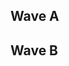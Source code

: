 {{DISPLAYTITLE:DreamHack Montreal 2017: ''Melee'' Singles Pools}}{{SetGame|melee}}
{{DreamHack Montreal 2017 Melee Tabs|This=2}}
==Wave A==
{{Box|start|padding=2em}}
==={{HiddenSort|A1}}===
{{GroupTableStart |Bracket A1|width=300px}}
{{GroupTableSlot|Lunar Dusk|flag=ca|win_m=2|lose_m=0|place=1|bg=up|go={{advance|DreamHack/2017/Montreal/Melee/Singles Bracket#Winners Bracket}}}}
{{GroupTableSlot|La Luna|flag=us|win_m=2|lose_m=0|place=1|bg=up|go={{advance|DreamHack/2017/Montreal/Melee/Singles Bracket#Winners Bracket}}}}
{{GroupTableSlot|JAGER|flag=us|win_m=2|lose_m=0|place=1|bg=up|go={{advance|DreamHack/2017/Montreal/Melee/Singles Bracket#Winners Bracket}}}}
{{GroupTableSlot|LXIX|flag=ca|win_m=2|lose_m=0|place=1|bg=up|go={{advance|DreamHack/2017/Montreal/Melee/Singles Bracket#Winners Bracket}}}}
{{GroupTableSlot|Raky|flag=ca|win_m=4|lose_m=1|place=5|bg=stay|go={{advance|DreamHack/2017/Montreal/Melee/Singles Bracket#Losers Bracket}}}}
{{GroupTableSlot|Mugifi|flag=ca|win_m=4|lose_m=1|place=5|bg=stay|go={{advance|DreamHack/2017/Montreal/Melee/Singles Bracket#Losers Bracket}}}}
{{GroupTableSlot|Swarm|flag=ca|win_m=3|lose_m=1|place=5|bg=stay|go={{advance|DreamHack/2017/Montreal/Melee/Singles Bracket#Losers Bracket}}}}
{{GroupTableSlot|SpaceGhost|flag=ca|win_m=2|lose_m=1|place=5|bg=stay|go={{advance|DreamHack/2017/Montreal/Melee/Singles Bracket#Losers Bracket}}}}
{{GroupTableSlot|zhao_guang|flag=ca|win_m=3|lose_m=2|place=9|bg=down}}
{{GroupTableSlot|Mohawk|flag=ca|win_m=2|lose_m=2|place=9|bg=down}}
{{GroupTableSlot|1000|flag=ca|win_m=2|lose_m=2|place=9|bg=down}}
{{GroupTableSlot|Engdrew|flag=us|win_m=2|lose_m=2|place=9|bg=down}}
{{GroupTableSlot|doob|flag=us|win_m=2|lose_m=2|place=13|bg=down}}
{{GroupTableSlot|PixiE|flag=ca|win_m=2|lose_m=2|place=13|bg=down}}
{{GroupTableSlot|Handball Nat|flag=ca|win_m=1|lose_m=2|place=13|bg=down}}
{{GroupTableSlot|Saxophone-Pad|flag=ca|win_m=1|lose_m=2|place=13|bg=down}}
{{GroupTableSlot|Starcraft|flag=no|win_m=1|lose_m=2|place=17|bg=down}}
{{GroupTableSlot|BestestPals|flag=ca|win_m=1|lose_m=2|place=17|bg=down}}
{{GroupTableSlot|KingBadaBing|flag=ca|win_m=1|lose_m=2|place=17|bg=down}}
{{GroupTableSlot|joeloko|flag=ca|win_m=1|lose_m=2|place=17|bg=down}}
{{GroupTableSlot|Hungrybox|flag=us|win_m=1|lose_m=2|place=17|bg=down}}
{{GroupTableSlot|Kyle|flag=ca|win_m=1|lose_m=2|place=17|bg=down}}
{{GroupTableSlot|Mistaboy|flag=ca|win_m=0|lose_m=2|place=17|bg=down}}
{{GroupTableSlot|Sengosha|flag=ca|win_m=0|lose_m=2|place=17|bg=down}}
{{GroupTableSlot|Babz|flag=ca|win_m=0|lose_m=2|place=25|bg=down}}
{{GroupTableSlot|Killerghost13|flag=|win_m=0|lose_m=2|place=25|bg=down}}
{{GroupTableSlot|Aspland|flag=us|win_m=0|lose_m=2|place=25|bg=down}}
{{GroupTableEnd}}
{{Box|break|padding=2em}}

==={{HiddenSort|A2}}===
{{GroupTableStart |Bracket A2|width=300px}}
{{GroupTableSlot|Spicy Hungarian|flag=ca|win_m=2|lose_m=0|place=1|bg=up|go={{advance|DreamHack/2017/Montreal/Melee/Singles Bracket#Winners Bracket}}}}
{{GroupTableSlot|ChuDat|flag=us|win_m=2|lose_m=0|place=1|bg=up|go={{advance|DreamHack/2017/Montreal/Melee/Singles Bracket#Winners Bracket}}}}
{{GroupTableSlot|a Link named SlykBacc|flag=ca|win_m=2|lose_m=0|place=1|bg=up|go={{advance|DreamHack/2017/Montreal/Melee/Singles Bracket#Winners Bracket}}}}
{{GroupTableSlot|EviL-X|flag=ca|win_m=2|lose_m=0|place=1|bg=up|go={{advance|DreamHack/2017/Montreal/Melee/Singles Bracket#Winners Bracket}}}}
{{GroupTableSlot|Xxesw|flag=ca|win_m=4|lose_m=1|place=5|bg=stay|go={{advance|DreamHack/2017/Montreal/Melee/Singles Bracket#Losers Bracket}}}}
{{GroupTableSlot|BigB|flag=ca|win_m=4|lose_m=1|place=5|bg=stay|go={{advance|DreamHack/2017/Montreal/Melee/Singles Bracket#Losers Bracket}}}}
{{GroupTableSlot|YukariYakumo|flag=ca|win_m=3|lose_m=1|place=5|bg=stay|go={{advance|DreamHack/2017/Montreal/Melee/Singles Bracket#Losers Bracket}}}}
{{GroupTableSlot|MelpyX|flag=ca|win_m=2|lose_m=1|place=5|bg=stay|go={{advance|DreamHack/2017/Montreal/Melee/Singles Bracket#Losers Bracket}}}}
{{GroupTableSlot|Joepotato|flag=ca|win_m=3|lose_m=2|place=9|bg=down}}
{{GroupTableSlot|SoloRetro|flag=ca|win_m=2|lose_m=2|place=9|bg=down}}
{{GroupTableSlot|Synnett|flag=ca|win_m=2|lose_m=2|place=9|bg=down}}
{{GroupTableSlot|CampusCutie|flag=ca|win_m=2|lose_m=2|place=9|bg=down}}
{{GroupTableSlot|Nero|flag=ca|win_m=2|lose_m=2|place=13|bg=down}}
{{GroupTableSlot|Alboo|flag=ca|win_m=2|lose_m=2|place=13|bg=down}}
{{GroupTableSlot|Stngr|flag=ca|win_m=2|lose_m=2|place=13|bg=down}}
{{GroupTableSlot|Nyriswar|flag=ca|win_m=1|lose_m=2|place=13|bg=down}}
{{GroupTableSlot|MisterNoFace|flag=|win_m=1|lose_m=2|place=17|bg=down}}
{{GroupTableSlot|Moze|flag=ca|win_m=1|lose_m=2|place=17|bg=down}}
{{GroupTableSlot|Drink|flag=us|win_m=1|lose_m=2|place=17|bg=down}}
{{GroupTableSlot|CirC|flag=ca|win_m=1|lose_m=2|place=17|bg=down}}
{{GroupTableSlot|MrGommi|flag=ca|win_m=1|lose_m=2|place=17|bg=down}}
{{GroupTableSlot|Corbob|flag=ca|win_m=0|lose_m=2|place=17|bg=down}}
{{GroupTableSlot|FoxHyode|flag=ca|win_m=0|lose_m=2|place=17|bg=down}}
{{GroupTableSlot|Lalizig|flag=ca|win_m=0|lose_m=2|place=17|bg=down}}
{{GroupTableSlot|Mr.Wilson|flag=ca|win_m=0|lose_m=2|place=25|bg=down}}
{{GroupTableSlot|TheJoker|flag=|win_m=0|lose_m=2|place=25|bg=down}}
{{GroupTableSlot|popcornhoneymoon|flag=|win_m=0|lose_m=2|place=25|bg=down}}
{{GroupTableEnd}}
{{Box|break|padding=2em}}

==={{HiddenSort|A3}}===
{{GroupTableStart |Bracket A3|width=300px}}
{{GroupTableSlot|Crunch|flag=us|win_m=2|lose_m=0|place=1|bg=up|go={{advance|DreamHack/2017/Montreal/Melee/Singles Bracket#Winners Bracket}}}}
{{GroupTableSlot|HugS|flag=us|win_m=2|lose_m=0|place=1|bg=up|go={{advance|DreamHack/2017/Montreal/Melee/Singles Bracket#Winners Bracket}}}}
{{GroupTableSlot|MRFATBOY|flag=us|win_m=2|lose_m=0|place=1|bg=up|go={{advance|DreamHack/2017/Montreal/Melee/Singles Bracket#Winners Bracket}}}}
{{GroupTableSlot|Plum|flag=ca|win_m=2|lose_m=0|place=1|bg=up|go={{advance|DreamHack/2017/Montreal/Melee/Singles Bracket#Winners Bracket}}}}
{{GroupTableSlot|Bubs|flag=ca|win_m=3|lose_m=1|place=5|bg=stay|go={{advance|DreamHack/2017/Montreal/Melee/Singles Bracket#Losers Bracket}}}}
{{GroupTableSlot|Tsuinami|flag=ca|win_m=3|lose_m=1|place=5|bg=stay|go={{advance|DreamHack/2017/Montreal/Melee/Singles Bracket#Losers Bracket}}}}
{{GroupTableSlot|Sunshine|flag=ca|win_m=3|lose_m=1|place=5|bg=stay|go={{advance|DreamHack/2017/Montreal/Melee/Singles Bracket#Losers Bracket}}}}
{{GroupTableSlot|helloiamnew|flag=ca|win_m=3|lose_m=1|place=5|bg=stay|go={{advance|DreamHack/2017/Montreal/Melee/Singles Bracket#Losers Bracket}}}}
{{GroupTableSlot|Dirt|flag=ca|win_m=3|lose_m=2|place=9|bg=down}}
{{GroupTableSlot|Leahh|flag=ca|win_m=3|lose_m=2|place=9|bg=down}}
{{GroupTableSlot|correct|flag=ca|win_m=3|lose_m=2|place=9|bg=down}}
{{GroupTableSlot|Orange Dog|flag=ca|win_m=3|lose_m=2|place=9|bg=down}}
{{GroupTableSlot|BooRadl3y|flag=us|win_m=2|lose_m=2|place=13|bg=down}}
{{GroupTableSlot|Aura3371159pi|flag=ca|win_m=2|lose_m=2|place=13|bg=down}}
{{GroupTableSlot|Kaom|flag=|win_m=2|lose_m=2|place=13|bg=down}}
{{GroupTableSlot|DiSCO|flag=|win_m=1|lose_m=2|place=13|bg=down}}
{{GroupTableSlot|deFt|flag=ca|win_m=1|lose_m=2|place=17|bg=down}}
{{GroupTableSlot|same|flag=ca|win_m=1|lose_m=2|place=17|bg=down}}
{{GroupTableSlot|Frogbin|flag=us|win_m=1|lose_m=2|place=17|bg=down}}
{{GroupTableSlot|Tame|flag=ca|win_m=0|lose_m=2|place=17|bg=down}}
{{GroupTableSlot|Bardy|flag=ca|win_m=0|lose_m=2|place=17|bg=down}}
{{GroupTableSlot|ARJAY!!!|flag=ca|win_m=0|lose_m=2|place=17|bg=down}}
{{GroupTableSlot|Apogee|flag=|win_m=0|lose_m=2|place=17|bg=down}}
{{GroupTableSlot|Zefag|flag=ca|win_m=0|lose_m=2|place=17|bg=down}}
{{GroupTableSlot|EightBall|flag=ca|win_m=0|lose_m=2|place=25|bg=down}}
{{GroupTableSlot|XrevoX|flag=ca|win_m=0|lose_m=2|place=25|bg=down}}
{{GroupTableSlot|REMX|flag=ca|win_m=0|lose_m=2|place=25|bg=down}}
{{GroupTableEnd}}
{{Box|break|padding=2em}}

==={{HiddenSort|A4}}===
{{GroupTableStart |Bracket A4|width=300px}}
{{GroupTableSlot|Cemo|flag=ca|win_m=2|lose_m=0|place=1|bg=up|go={{advance|DreamHack/2017/Montreal/Melee/Singles Bracket#Winners Bracket}}}}
{{GroupTableSlot|Nightmare|flag=ca|win_m=2|lose_m=0|place=1|bg=up|go={{advance|DreamHack/2017/Montreal/Melee/Singles Bracket#Winners Bracket}}}}
{{GroupTableSlot|Kage|flag=ca|win_m=2|lose_m=0|place=1|bg=up|go={{advance|DreamHack/2017/Montreal/Melee/Singles Bracket#Winners Bracket}}}}
{{GroupTableSlot|Sunrisebanana|flag=ca|win_m=2|lose_m=0|place=1|bg=up|go={{advance|DreamHack/2017/Montreal/Melee/Singles Bracket#Winners Bracket}}}}
{{GroupTableSlot|Dabooze|flag=ca|win_m=3|lose_m=1|place=5|bg=stay|go={{advance|DreamHack/2017/Montreal/Melee/Singles Bracket#Losers Bracket}}}}
{{GroupTableSlot|Bigfish|flag=ca|win_m=3|lose_m=1|place=5|bg=stay|go={{advance|DreamHack/2017/Montreal/Melee/Singles Bracket#Losers Bracket}}}}
{{GroupTableSlot|PerhapsMan|flag=ca|win_m=2|lose_m=1|place=5|bg=stay|go={{advance|DreamHack/2017/Montreal/Melee/Singles Bracket#Losers Bracket}}}}
{{GroupTableSlot|Bolvelt|flag=ca|win_m=2|lose_m=1|place=5|bg=stay|go={{advance|DreamHack/2017/Montreal/Melee/Singles Bracket#Losers Bracket}}}}
{{GroupTableSlot|Rudo|flag=ca|win_m=3|lose_m=2|place=9|bg=down}}
{{GroupTableSlot|thundermustache|flag=ca|win_m=3|lose_m=2|place=9|bg=down}}
{{GroupTableSlot|Manticore|flag=ca|win_m=3|lose_m=2|place=9|bg=down}}
{{GroupTableSlot|Tiger|flag=ca|win_m=2|lose_m=2|place=9|bg=down}}
{{GroupTableSlot|Tapis|flag=ca|win_m=2|lose_m=2|place=13|bg=down}}
{{GroupTableSlot|Minter Welon|flag=ca|win_m=2|lose_m=2|place=13|bg=down}}
{{GroupTableSlot|Nostirak|flag=ca|win_m=2|lose_m=2|place=13|bg=down}}
{{GroupTableSlot|Amul|flag=ca|win_m=2|lose_m=2|place=13|bg=down}}
{{GroupTableSlot|Purefect|flag=ca|win_m=1|lose_m=2|place=17|bg=down}}
{{GroupTableSlot|Molli|flag=ca|win_m=1|lose_m=2|place=17|bg=down}}
{{GroupTableSlot|Frosty|flag=ca|win_m=1|lose_m=2|place=17|bg=down}}
{{GroupTableSlot|Yuno|flag=ca|win_m=0|lose_m=2|place=17|bg=down}}
{{GroupTableSlot|JayPuff|flag=ca|win_m=0|lose_m=2|place=17|bg=down}}
{{GroupTableSlot|Crypt0|flag=ca|win_m=0|lose_m=2|place=17|bg=down}}
{{GroupTableSlot|BBQ-Style|flag=ca|win_m=0|lose_m=2|place=17|bg=down}}
{{GroupTableSlot|liMe|flag=ca|win_m=0|lose_m=2|place=17|bg=down}}
{{GroupTableSlot|Polvo|flag=ca|win_m=0|lose_m=2|place=25|bg=down}}
{{GroupTableSlot|Wex|flag=ca|win_m=0|lose_m=2|place=25|bg=down}}
{{GroupTableEnd}}
{{Box|end}}

==Wave B==
{{Box|start|padding=2em}}
==={{HiddenSort|B1}}===
{{GroupTableStart |Bracket B1|width=300px}}
{{GroupTableSlot|n0ne|flag=ni|win_m=2|lose_m=0|place=1|bg=up|go={{advance|DreamHack/2017/Montreal/Melee/Singles Bracket#Winners Bracket}}}}
{{GroupTableSlot|Dope|flag=ca|win_m=2|lose_m=0|place=1|bg=up|go={{advance|DreamHack/2017/Montreal/Melee/Singles Bracket#Winners Bracket}}}}
{{GroupTableSlot|Flood|flag=ca|win_m=2|lose_m=0|place=1|bg=up|go={{advance|DreamHack/2017/Montreal/Melee/Singles Bracket#Winners Bracket}}}}
{{GroupTableSlot|DarkGenex|flag=us|win_m=2|lose_m=0|place=1|bg=up|go={{advance|DreamHack/2017/Montreal/Melee/Singles Bracket#Winners Bracket}}}}
{{GroupTableSlot|JOJO|flag=ca|win_m=3|lose_m=1|place=5|bg=stay|go={{advance|DreamHack/2017/Montreal/Melee/Singles Bracket#Losers Bracket}}}}
{{GroupTableSlot|Cco|flag=ca|win_m=3|lose_m=1|place=5|bg=stay|go={{advance|DreamHack/2017/Montreal/Melee/Singles Bracket#Losers Bracket}}}}
{{GroupTableSlot|Seen|flag=ca|win_m=3|lose_m=1|place=5|bg=stay|go={{advance|DreamHack/2017/Montreal/Melee/Singles Bracket#Losers Bracket}}}}
{{GroupTableSlot|Anvil|flag=ca|win_m=2|lose_m=1|place=5|bg=stay|go={{advance|DreamHack/2017/Montreal/Melee/Singles Bracket#Losers Bracket}}}}
{{GroupTableSlot|Kaltho|flag=ca|win_m=3|lose_m=2|place=9|bg=down}}
{{GroupTableSlot|Métapol|flag=|win_m=3|lose_m=2|place=9|bg=down}}
{{GroupTableSlot|Ananas|flag=ca|win_m=3|lose_m=2|place=9|bg=down}}
{{GroupTableSlot|Monk/Honkey/Banana|flag=us|win_m=3|lose_m=2|place=9|bg=down}}
{{GroupTableSlot|Spokys|flag=ca|win_m=2|lose_m=2|place=13|bg=down}}
{{GroupTableSlot|BowserGuy|flag=ca|win_m=2|lose_m=2|place=13|bg=down}}
{{GroupTableSlot|Zerker|flag=ca|win_m=1|lose_m=2|place=13|bg=down}}
{{GroupTableSlot|Qc Proulx|flag=ca|win_m=1|lose_m=2|place=13|bg=down}}
{{GroupTableSlot|Limez|flag=ca|win_m=1|lose_m=2|place=17|bg=down}}
{{GroupTableSlot|HeavenSwordz|flag=ca|win_m=1|lose_m=2|place=17|bg=down}}
{{GroupTableSlot|Bang|flag=ca|win_m=1|lose_m=2|place=17|bg=down}}
{{GroupTableSlot|Toby|flag=ca|win_m=1|lose_m=2|place=17|bg=down}}
{{GroupTableSlot|Ornery|flag=ca|win_m=1|lose_m=2|place=17|bg=down}}
{{GroupTableSlot|Naps|flag=ca|win_m=0|lose_m=2|place=17|bg=down}}
{{GroupTableSlot|Gogocharter|flag=ca|win_m=0|lose_m=2|place=17|bg=down}}
{{GroupTableSlot|Captain Qwarq|flag=|win_m=0|lose_m=2|place=17|bg=down}}
{{GroupTableSlot|Satiriques|flag=ca|win_m=0|lose_m=2|place=25|bg=down}}
{{GroupTableSlot|Metrobot|flag=ca|win_m=0|lose_m=2|place=25|bg=down}}
{{GroupTableSlot|Diistrict19|flag=ca|win_m=0|lose_m=2|place=25|bg=down}}
{{GroupTableEnd}}
{{Box|break|padding=2em}}

==={{HiddenSort|B2}}===
{{GroupTableStart |Bracket B2|width=300px}}
{{GroupTableSlot|GoDiegoGo|flag=ve|win_m=2|lose_m=0|place=1|bg=up|go={{advance|DreamHack/2017/Montreal/Melee/Singles Bracket#Winners Bracket}}}}
{{GroupTableSlot|dizzkidboogie|flag=us|win_m=2|lose_m=0|place=1|bg=up|go={{advance|DreamHack/2017/Montreal/Melee/Singles Bracket#Winners Bracket}}}}
{{GroupTableSlot|Coffeeblack|flag=ca|win_m=2|lose_m=0|place=1|bg=up|go={{advance|DreamHack/2017/Montreal/Melee/Singles Bracket#Winners Bracket}}}}
{{GroupTableSlot|PlamZ|flag=ca|win_m=2|lose_m=0|place=1|bg=up|go={{advance|DreamHack/2017/Montreal/Melee/Singles Bracket#Winners Bracket}}}}
{{GroupTableSlot|Julie Payette|flag=ca|win_m=3|lose_m=1|place=5|bg=stay|go={{advance|DreamHack/2017/Montreal/Melee/Singles Bracket#Losers Bracket}}}}
{{GroupTableSlot|Waffles|flag=ca|win_m=3|lose_m=1|place=5|bg=stay|go={{advance|DreamHack/2017/Montreal/Melee/Singles Bracket#Losers Bracket}}}}
{{GroupTableSlot|Georges|flag=ca|win_m=2|lose_m=1|place=5|bg=stay|go={{advance|DreamHack/2017/Montreal/Melee/Singles Bracket#Losers Bracket}}}}
{{GroupTableSlot|Jesus|flag=ca|win_m=2|lose_m=1|place=5|bg=stay|go={{advance|DreamHack/2017/Montreal/Melee/Singles Bracket#Losers Bracket}}}}
{{GroupTableSlot|CALL911NOW|flag=ca|win_m=3|lose_m=2|place=9|bg=down}}
{{GroupTableSlot|Coby|flag=us|win_m=3|lose_m=2|place=9|bg=down}}
{{GroupTableSlot|Kaz|flag=ca|win_m=2|lose_m=2|place=9|bg=down}}
{{GroupTableSlot|StitchFace|flag=ca|win_m=2|lose_m=2|place=9|bg=down}}
{{GroupTableSlot|Noobilim|flag=ca|win_m=2|lose_m=2|place=13|bg=down}}
{{GroupTableSlot|Dexter|flag=ca|win_m=2|lose_m=2|place=13|bg=down}}
{{GroupTableSlot|Cruelty|flag=us|win_m=2|lose_m=2|place=13|bg=down}}
{{GroupTableSlot|rozpo|flag=ca|win_m=1|lose_m=2|place=13|bg=down}}
{{GroupTableSlot|Al|flag=ca|win_m=1|lose_m=2|place=17|bg=down}}
{{GroupTableSlot|Challenger Charles|flag=ca|win_m=1|lose_m=2|place=17|bg=down}}
{{GroupTableSlot|LibidoW|flag=ca|win_m=1|lose_m=2|place=17|bg=down}}
{{GroupTableSlot|Sinatra|flag=ca|win_m=1|lose_m=2|place=17|bg=down}}
{{GroupTableSlot|Dreams|flag=ca|win_m=1|lose_m=2|place=17|bg=down}}
{{GroupTableSlot|Qo|flag=ca|win_m=0|lose_m=2|place=17|bg=down}}
{{GroupTableSlot|biendees5|flag=ca|win_m=0|lose_m=2|place=17|bg=down}}
{{GroupTableSlot|Flix|flag=ca|win_m=0|lose_m=2|place=17|bg=down}}
{{GroupTableSlot|Bonntoes|flag=ca|win_m=0|lose_m=2|place=25|bg=down}}
{{GroupTableSlot|Pokecheese|flag=ca|win_m=0|lose_m=2|place=25|bg=down}}
{{GroupTableEnd}}
{{Box|break|padding=2em}}

==={{HiddenSort|B3}}===
{{GroupTableStart |Bracket B3|width=300px}}
{{GroupTableSlot|Tranimal|flag=ca|win_m=2|lose_m=0|place=1|bg=up|go={{advance|DreamHack/2017/Montreal/Melee/Singles Bracket#Winners Bracket}}}}
{{GroupTableSlot|Ryan Ford|flag=ca|win_m=2|lose_m=0|place=1|bg=up|go={{advance|DreamHack/2017/Montreal/Melee/Singles Bracket#Winners Bracket}}}}
{{GroupTableSlot|Seabass|flag=us|win_m=2|lose_m=0|place=1|bg=up|go={{advance|DreamHack/2017/Montreal/Melee/Singles Bracket#Winners Bracket}}}}
{{GroupTableSlot|Vierance|flag=ca|win_m=2|lose_m=0|place=1|bg=up|go={{advance|DreamHack/2017/Montreal/Melee/Singles Bracket#Winners Bracket}}}}
{{GroupTableSlot|HERO|flag=ca|win_m=4|lose_m=1|place=5|bg=stay|go={{advance|DreamHack/2017/Montreal/Melee/Singles Bracket#Losers Bracket}}}}
{{GroupTableSlot|Hypnoric|flag=ca|win_m=3|lose_m=1|place=5|bg=stay|go={{advance|DreamHack/2017/Montreal/Melee/Singles Bracket#Losers Bracket}}}}
{{GroupTableSlot|Pino|flag=ca|win_m=3|lose_m=1|place=5|bg=stay|go={{advance|DreamHack/2017/Montreal/Melee/Singles Bracket#Losers Bracket}}}}
{{GroupTableSlot|Patrick|flag=us|win_m=2|lose_m=1|place=5|bg=stay|go={{advance|DreamHack/2017/Montreal/Melee/Singles Bracket#Losers Bracket}}}}
{{GroupTableSlot|JF|flag=ca|win_m=3|lose_m=2|place=9|bg=down}}
{{GroupTableSlot|Roi Soleil|flag=ca|win_m=3|lose_m=2|place=9|bg=down}}
{{GroupTableSlot|Roka|flag=us|win_m=2|lose_m=2|place=9|bg=down}}
{{GroupTableSlot|Guac|flag=ca|win_m=2|lose_m=2|place=9|bg=down}}
{{GroupTableSlot|Oligollis|flag=ca|win_m=2|lose_m=2|place=13|bg=down}}
{{GroupTableSlot|Lunch|flag=ca|win_m=2|lose_m=2|place=13|bg=down}}
{{GroupTableSlot|Bloody|flag=us|win_m=2|lose_m=2|place=13|bg=down}}
{{GroupTableSlot|Koopa|flag=ca|win_m=1|lose_m=2|place=13|bg=down}}
{{GroupTableSlot|person|flag=ca|win_m=1|lose_m=2|place=17|bg=down}}
{{GroupTableSlot|maximus|flag=ca|win_m=1|lose_m=2|place=17|bg=down}}
{{GroupTableSlot|Lethargic_Moose|flag=ca|win_m=1|lose_m=2|place=17|bg=down}}
{{GroupTableSlot|Blue Tulip|flag=ca|win_m=0|lose_m=2|place=17|bg=down}}
{{GroupTableSlot|Duby|flag=us|win_m=0|lose_m=2|place=17|bg=down}}
{{GroupTableSlot|Airwave|flag=us|win_m=0|lose_m=2|place=17|bg=down}}
{{GroupTableSlot|EpicMelGibson|flag=ca|win_m=0|lose_m=2|place=17|bg=down}}
{{GroupTableSlot|RealSeb|flag=ca|win_m=0|lose_m=2|place=17|bg=down}}
{{GroupTableSlot|soulsetter|flag=ca|win_m=0|lose_m=2|place=25|bg=down}}
{{GroupTableSlot|ZergG911|flag=ca|win_m=0|lose_m=2|place=25|bg=down}}
{{GroupTableEnd}}
{{Box|break|padding=2em}}

==={{HiddenSort|B4}}===
{{GroupTableStart |Bracket B4|width=300px}}
{{GroupTableSlot|Legend|flag=ca|win_m=2|lose_m=0|place=1|bg=up|go={{advance|DreamHack/2017/Montreal/Melee/Singles Bracket#Winners Bracket}}}}
{{GroupTableSlot|ESAM|flag=us|win_m=2|lose_m=0|place=1|bg=up|go={{advance|DreamHack/2017/Montreal/Melee/Singles Bracket#Winners Bracket}}}}
{{GroupTableSlot|flieskiller|flag=ca|win_m=2|lose_m=0|place=1|bg=up|go={{advance|DreamHack/2017/Montreal/Melee/Singles Bracket#Winners Bracket}}}}
{{GroupTableSlot|MAX_ferrari|flag=us|win_m=2|lose_m=0|place=1|bg=up|go={{advance|DreamHack/2017/Montreal/Melee/Singles Bracket#Winners Bracket}}}}
{{GroupTableSlot|Qu'importe|flag=ca|win_m=3|lose_m=1|place=5|bg=stay|go={{advance|DreamHack/2017/Montreal/Melee/Singles Bracket#Losers Bracket}}}}
{{GroupTableSlot|Ferox|flag=ca|win_m=3|lose_m=1|place=5|bg=stay|go={{advance|DreamHack/2017/Montreal/Melee/Singles Bracket#Losers Bracket}}}}
{{GroupTableSlot|awastus|flag=ca|win_m=3|lose_m=1|place=5|bg=stay|go={{advance|DreamHack/2017/Montreal/Melee/Singles Bracket#Losers Bracket}}}}
{{GroupTableSlot|Viceroy|flag=ca|win_m=2|lose_m=1|place=5|bg=stay|go={{advance|DreamHack/2017/Montreal/Melee/Singles Bracket#Losers Bracket}}}}
{{GroupTableSlot|MRSAlezz|flag=us|win_m=3|lose_m=2|place=9|bg=down}}
{{GroupTableSlot|Miss|flag=ca|win_m=3|lose_m=2|place=9|bg=down}}
{{GroupTableSlot|PinkFloaties|flag=ca|win_m=2|lose_m=2|place=9|bg=down}}
{{GroupTableSlot|VonLykten|flag=ca|win_m=2|lose_m=2|place=9|bg=down}}
{{GroupTableSlot|Ping|flag=fr|win_m=2|lose_m=2|place=13|bg=down}}
{{GroupTableSlot|Chrooze|flag=|win_m=2|lose_m=2|place=13|bg=down}}
{{GroupTableSlot|Undeadrogue|flag=us|win_m=2|lose_m=2|place=13|bg=down}}
{{GroupTableSlot|Maltrez|flag=ca|win_m=2|lose_m=2|place=13|bg=down}}
{{GroupTableSlot|Pout|flag=ca|win_m=1|lose_m=2|place=17|bg=down}}
{{GroupTableSlot|MGShine|flag=ca|win_m=1|lose_m=2|place=17|bg=down}}
{{GroupTableSlot|Jerryboo|flag=ca|win_m=1|lose_m=2|place=17|bg=down}}
{{GroupTableSlot|Merkley|flag=|win_m=0|lose_m=2|place=17|bg=down}}
{{GroupTableSlot|Gabe LeRoy|flag=ca|win_m=0|lose_m=2|place=17|bg=down}}
{{GroupTableSlot|Superbad|flag=ca|win_m=0|lose_m=2|place=17|bg=down}}
{{GroupTableSlot|PlasmaLotus|flag=ca|win_m=0|lose_m=2|place=17|bg=down}}
{{GroupTableSlot|CPU.|flag=ca|win_m=0|lose_m=2|place=17|bg=down}}
{{GroupTableSlot|Koulam|flag=ca|win_m=0|lose_m=2|place=25|bg=down}}
{{GroupTableSlot|Hoe|flag=ca|win_m=0|lose_m=2|place=25|bg=down}}
{{GroupTableEnd}}
{{Box|end}}
